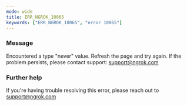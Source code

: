 ```yaml
---
mode: wide
title: ERR_NGROK_10065
keywords: ["ERR_NGROK_10065", "error 10065"]
---
```



### Message

Encountered a type "never" value. Refresh the page and try again. If the problem persists, please contact support: support@ngrok.com

<ErrorDetails />

### Further help

If you're having trouble resolving this error, please reach out to [support@ngrok.com](mailto:support@ngrok.com?subject=Help%20with%20ERR_NGROK_10065)
